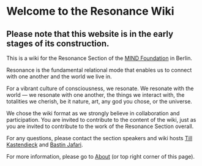 # Welcome to the Resonance Wiki

## Please note that this website is in the early stages of its construction.

This is a wiki for the Resonance Section of the [MIND Foundation](https://www.mind-foundation.org/) in Berlin. 

Resonance is the fundamental relational mode that enables us to connect with one another and the world we live in.

For a vibrant culture of consciousness, we resonate. We resonate with the world — we resonate with one another, the things we interact with, the totalities we cherish, be it nature, art, any god you chose, or the universe. 

We chose the wiki format as we strongly believe in collaboration and participation. You are invited to contribute to the content of the wiki, just as you are invited to contribute to the work of the Resonance Section overall. 

For any questions, please contact the section speakers and wiki hosts [Till Kastendieck](mailto:till.kastendieck@hu-berlin.de) and [Bastin Jafari](mailto:bastin.jafari@gmail.com).

For more information, please go to [About](https://www.resonance.wiki/about) (or top right corner of this page).
